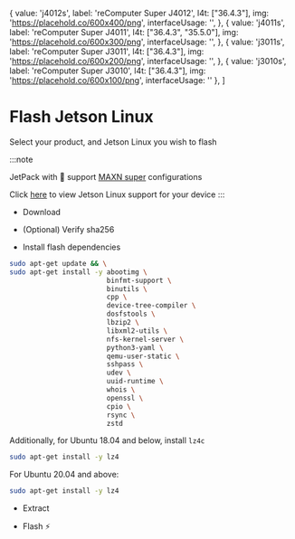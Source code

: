 
<!--
  The Jetson drop down selection
  To select the product and Jetson Linux (JetPack SDK) Version
--->


  { 
    value: 'j4012s', 
    label: 'reComputer Super J4012', 
    l4t: ["36.4.3"],
    img: 'https://placehold.co/600x400/png',
    interfaceUsage: '',
  },
  { 
    value: 'j4011s', 
    label: 'reComputer Super J4011', 
    l4t: ["36.4.3", "35.5.0"],
    img: 'https://placehold.co/600x300/png',
    interfaceUsage: '',
  },
  { 
    value: 'j3011s', 
    label: 'reComputer Super J3011', 
    l4t: ["36.4.3"],
    img: 'https://placehold.co/600x200/png',
    interfaceUsage: '',
  },
  { 
    value: 'j3010s', 
    label: 'reComputer Super J3010', 
    l4t: ["36.4.3"],
    img: 'https://placehold.co/600x100/png',
    interfaceUsage: ''
  },
]


# Flash Jetson Linux


Select your product, and Jetson Linux you wish to flash

<!--Mount the Select Components-->
<ProductSelect options={productOptions} />



:::note

JetPack with 🚀 support [MAXN super](https://developer.nvidia.com/blog/nvidia-jetpack-6-2-brings-super-mode-to-nvidia-jetson-orin-nano-and-jetson-orin-nx-modules/) configurations

Click [here](https://seeedstudio88-my.sharepoint.com/:x:/g/personal/youjiang_yu_seeedstudio88_onmicrosoft_com/EX8k1puq5J1IgMZKYYdmuqgB_EtGjxSB7_-hRjUGjTa0dQ?e=1QSozj) to view Jetson Linux support for your device
:::

+ Download

<OneDriveLink />

+ (Optional) Verify sha256

<VerifySHA256 />

+ Install flash dependencies
```bash
sudo apt-get update && \
sudo apt-get install -y abootimg \
                        binfmt-support \
                        binutils \
                        cpp \
                        device-tree-compiler \
                        dosfstools \
                        lbzip2 \
                        libxml2-utils \
                        nfs-kernel-server \
                        python3-yaml \
                        qemu-user-static \
                        sshpass \
                        udev \
                        uuid-runtime \
                        whois \
                        openssl \
                        cpio \
                        rsync \
                        zstd
```

Additionally, for Ubuntu 18.04 and below, install `lz4c`

```bash
sudo apt-get install -y lz4
```

For Ubuntu 20.04 and above:

```bash
sudo apt-get install -y lz4
```

+ Extract

<ExtractFile />

+ Flash  ⚡

<FlashCMD />


